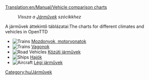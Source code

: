 [[Translation:en/Manual/Vehicle comparison charts]]

:''Vissza a [[hu/Manual/Base Set/Vehicles/Járművek|Járművek]] szócikkhez''

A járművek áttekintő táblázatai:The charts for different climates and vehicles in OpenTTD

*[[File:en/manual html m16a497ce.png|Trains]] [[hu/Manual/Base Set/Vehicles/Mozdonyok összehasonlító táblázata|Mozdonyok, motorvonatok]]
*[[File:en/manual html m16a497ce.png|Trains]] [[hu/Manual/Base Set/Vehicles/Vagonok összehasonlító táblázata|Vagonok]]
*[[File:en/manual html m3518e48c.png|Road Vehicles]] [[hu/Manual/Base Set/Vehicles/Közúti járművek összehasonlító táblázata|Közúti járművek]]
*[[File:en/manual html 53123a33.png|Ships]] [[hu/Manual/Base Set/Vehicles/Hajók összehasonlító táblázata|Hajók]]
*[[File:en/manual html 442702e6.png|Aircraft]] [[hu/Manual/Base Set/Vehicles/Légi járművek összehasonlító táblázata|Légi járművek]]

[[Category:hu/Járművek]]
